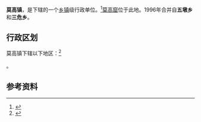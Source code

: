 {{中国乡级行政区|62/09/82/103/000}}

'''莫高镇'''，是{{PRC admin/fullname|62/09/82/103/000|3}}下辖的一个[[乡镇|乡镇]]级行政单位。<ref>{{PRC admin/ref sgc|{{PRC admin/parent|62/09/82/103/000}}}}</ref>[[莫高窟|莫高窟]]位于此地。1996年合并自'''五墩乡'''和'''三危乡'''。

== 行政区划 ==

莫高镇下辖以下地区：<ref>{{PRC admin/ref sgc|62/09/82/103/000}}</ref>

{{PRC admin/children|62/09/82/103/000}}。

== 参考资料 ==

{{reflist}}

{{行政区划小作品}}
{{PRC admin/navcat|62/09/82/103/000}}